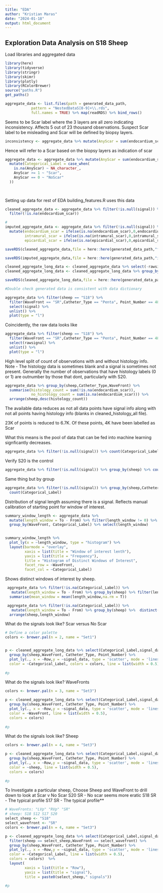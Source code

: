 ```yaml
---
title: "EDA"
author: "Kristian Maras"
date: "2024-01-18"
output: html_document
---
```


## Exploration Data Analysis on S18 Sheep

Load libraries and aggregated data
```r
library(here)
library(tidyverse)
library(stringr)
library(skimr)
library(plotly)
library(RColorBrewer)
source("paths.R")
get_paths()

aggregate_data <- list.files(path = generated_data_path, 
            pattern = "NestedDataS[0-9]+\\.rds", 
            full.names = TRUE) %>% map(readRDS) %>% bind_rows()


```

Seems to be Scar label where the 3 layers are all zero indicating inconsistency. 
Affects 5 out of 23 thousand observations. Suspect Scar label to be misleading and Scar will be defined by biopsy layers.

```r

inconsistency <- aggregate_data %>% mutate(AnyScar = sum(endocardium_scar + intramural_scar + epicardial_scar)) %>% filter(Categorical_Label == "Scar" & AnyScar == 0) 
```


Hence will refer to a Scar based on the biopsy layers as indication of scar
```r

aggregate_data <- aggregate_data %>% mutate(AnyScar = sum(endocardium_scar + intramural_scar + epicardial_scar)) %>%
  mutate(Categorical_Label = case_when(
    is.na(AnyScar) ~ NA_character_,
    AnyScar >= 1 ~ "Scar",
    AnyScar == 0 ~ "NoScar"
  ))
  
  

```

Setting up data for rest of EDA
building_features.R uses this data
```r
cleaned_aggregate_data <- aggregate_data %>% filter(!is.null(signal)) %>% 
  filter(!is.na(endocardium_scar))

#
imputed_aggregate_data <- aggregate_data %>% filter(!is.null(signal)) %>% 
  mutate(endocardium_scar = ifelse(is.na(endocardium_scar),0,endocardium_scar),
         intramural_scar = ifelse(is.na(intramural_scar),0,intramural_scar),
         epicardial_scar = ifelse(is.na(epicardial_scar),0,epicardial_scar))

saveRDS(cleaned_aggregate_data,file = here::here(generated_data_path,"filtered_aggregate_data.rds"))

saveRDS(imputed_aggregate_data,file = here::here(generated_data_path,"imputed_aggregate_data.rds"))

cleaned_aggregate_long_data <- cleaned_aggregate_data %>% select(-rawsignal, -From,-To,-Animal) %>% unnest(signal)
cleaned_aggregate_long_data <- cleaned_aggregate_long_data %>% group_by(sheep,Point_Number,WaveFront, Catheter_Type) %>% mutate(Row = row_number()) %>% ungroup()

saveRDS(cleaned_aggregate_long_data,file = here::here(generated_data_path,"cleaned_aggregate_long_data.rds"))

```

```r
#Double check generated data is consistent with data dictionary

aggregate_data %>% filter(sheep == "S18") %>% 
  filter(WaveFront == "SR",Catheter_Type == "Penta", Point_Number == 4815) %>%
  select(signal) %>%
  unlist() %>%
  plot(type = "l")

```

Coincidently, the raw data looks like
```r

aggregate_data %>% filter(sheep == "S18") %>% 
  filter(WaveFront == "SR",Catheter_Type == "Penta", Point_Number == 4815) %>%
  select(rawsignal) %>%
  unlist() %>%
  plot(type = "l")

```

High level split of count of observations with and without histology info. Note - The histology data is sometimes blank and a signal is sometimes not present. Generally
the number of observations that have histology labels (0 or 1) are outnumber by those that dont, particularly with S20.

```r
aggregate_data %>% group_by(sheep,Catheter_Type,WaveFront) %>% 
  summarise(histology_count = sum(!is.na(endocardium_scar)),
            no_histology_count = sum(is.na(endocardium_scar))) %>% 
  arrange(sheep,desc(histology_count))

```



The available data reduces as not all data points have signal info along 
with not all points having histology info (blanks in cleaned_histology_all file).

23K of points is reduced to 6.7K. Of these points, 4K have been labelled as Scar

What this means is the pool of data that can be fed into machine learning signficantly decreases.
```r
aggregate_data %>% filter(!is.null(signal)) %>% count(Categorical_Label)

```


Verify S20 is the control 
```r
aggregate_data %>% filter(!is.null(signal)) %>% group_by(sheep) %>% count(Categorical_Label)

```

Same thing but by group
```r

aggregate_data %>% filter(!is.null(signal)) %>% group_by(sheep,Catheter_Type,WaveFront) %>% 
  count(Categorical_Label)


```

 
 
 
Distribution of signal length assuming there is a signal. Reflects manual calibration 
of starting point for window of interest.
```r

summary_window_length <- aggregate_data %>% 
  mutate(length_window = To - From) %>% filter(length_window != 0) %>% 
  group_by(WaveFront, Categorical_Label) %>% select(length_window) 
  

summary_window_length %>%
  plot_ly(x = ~length_window, type = "histogram") %>%
  layout(barmode = "overlay", 
         xaxis = list(title = "Window of interest lenth"),
         yaxis = list(title = "Frequency"),
         title = "Histogram of Distinct Windows of Interest",
         facet_row = ~WaveFront,
         facet_col = ~Categorical_Label)
```

Shows distinct windows of interest by sheep.

```r

 aggregate_data %>% filter(!is.na(Categorical_Label)) %>% 
   mutate(length_window = To - From) %>% group_by(sheep) %>% filter(length_window != 0) %>% 
  summarise(mean_window = mean(length_window,na.rm = T))

```

```r

 aggregate_data %>% filter(!is.na(Categorical_Label)) %>% 
   mutate(length_window = To - From) %>% group_by(sheep) %>%  distinct(length_window) %>% 
  arrange(sheep,length_window) 

```


What do the signals look like? 
Scar versus No Scar

```r
# Define a color palette
colors <- brewer.pal(n = 2, name = "Set1") 


p <- cleaned_aggregate_long_data %>% select(Categorical_Label,signal_data,Row,sheep,WaveFront, Catheter_Type, Point_Number) %>% 
  group_by(sheep,WaveFront, Catheter_Type, Point_Number) %>%
  plot_ly(., x = ~Row,y = ~signal_data, type = 'scatter', mode = 'lines',
  color = ~Categorical_Label, colors = colors, line = list(width = 0.5),opacity = 0.8) 
  
#p
```


What do the signals look like? 
WaveFronts
```r
colors <- brewer.pal(n = 3, name = "Set3") 

p <- cleaned_aggregate_long_data %>% select(Categorical_Label,signal_data,Row,sheep,WaveFront, Catheter_Type, Point_Number) %>% 
  group_by(sheep,WaveFront, Catheter_Type, Point_Number) %>%
  plot_ly(., x = ~Row,y = ~signal_data, type = 'scatter', mode = 'lines',
  color = ~WaveFront, line = list(width = 0.5),
  colors = colors) 
  
#p
```

What do the signals look like? 
Sheep

```r


colors <- brewer.pal(n = 4, name = "Set3") 

p <- cleaned_aggregate_long_data %>% select(Categorical_Label,signal_data,Row,sheep,WaveFront, Catheter_Type, Point_Number) %>% 
  group_by(sheep,WaveFront, Catheter_Type, Point_Number) %>%
  plot_ly(., x = ~Row,y = ~signal_data, type = 'scatter', mode = 'lines',
  color = ~sheep, line = list(width = 0.5),
  colors = colors) 
  
#p
```

To Investigate a particular sheep, Choose Sheep and WaveFront to drill down to look at Scar v No Scar
S20 SR - No scar seems more eratic 
S18 SR - The typical profile
S17 SR - The typical profile**

```r
# WaveFronts: "LVp" "RVp" "SR"
# sheep: S18 S12 S17 S20
select_sheep <- "S18"
select_wavefront <- "SR"
colors <- brewer.pal(n = 4, name = "Set3") 

p <- cleaned_aggregate_long_data %>% select(Categorical_Label,signal_data,Row,sheep,WaveFront, Catheter_Type, Point_Number) %>% 
  filter(sheep == select_sheep,WaveFront == select_wavefront) %>% 
  group_by(sheep,WaveFront, Catheter_Type, Point_Number) %>%
  plot_ly(., x = ~Row,y = ~signal_data, type = 'scatter', mode = 'lines',
  color = ~Categorical_Label, line = list(width = 0.5),
  colors = colors)  %>% 
  layout( 
         xaxis = list(title = "Row"),
         yaxis = list(title = "signal"),
         title = paste0(select_sheep," signals"))
  
#p
```

